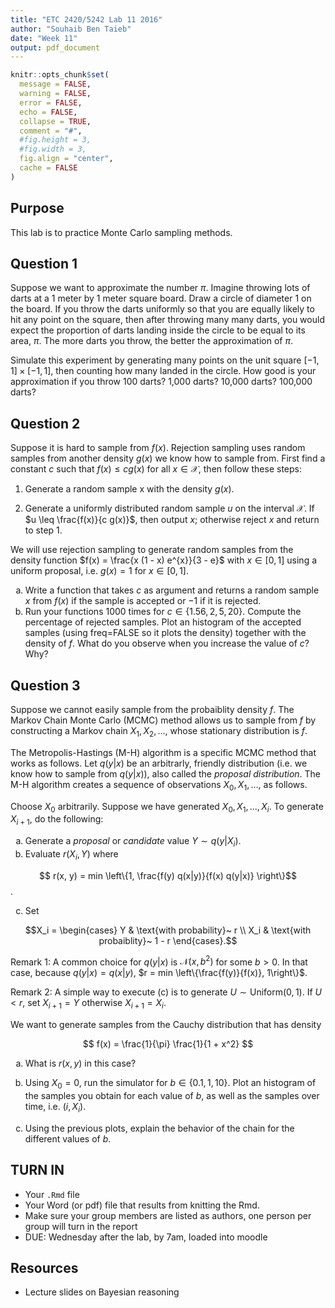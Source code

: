 ```yaml
---
title: "ETC 2420/5242 Lab 11 2016"
author: "Souhaib Ben Taieb"
date: "Week 11"
output: pdf_document
---
```


```r
knitr::opts_chunk$set(
  message = FALSE,
  warning = FALSE,
  error = FALSE, 
  echo = FALSE, 
  collapse = TRUE,
  comment = "#",
  #fig.height = 3,
  #fig.width = 3,
  fig.align = "center",
  cache = FALSE
)

```

## Purpose

This lab is to practice Monte Carlo sampling methods.

## Question 1

Suppose we want to approximate the number $\pi$. Imagine throwing lots of darts at a 1 meter by 1 meter square board. Draw a circle of diameter 1 on the board. If you throw the darts uniformly so that you are equally likely to hit any point on the square, then after throwing many many darts, you would expect the proportion of darts landing inside the circle to be equal to its area, $\pi$. The more darts you throw, the better the approximation of $\pi$.

Simulate this experiment by generating many points on the unit square $[-1, 1] \times [-1, 1]$, then counting how many landed in the circle. How good is your approximation if you throw 100 darts? 1,000 darts? 10,000 darts? 100,000 darts?


## Question 2

Suppose it is hard to sample from $f(x)$. Rejection sampling uses random samples from another density $g(x)$ we know how to sample from. First find a constant $c$ such that $f(x)\leq c g(x)$ for all $x \in \mathcal{X}$, then follow these steps:

1. Generate a random sample x with the density $g(x)$.

2. Generate a uniformly distributed random sample $u$ on the interval $\mathcal{X}$. If $u \leq \frac{f(x)}{c g(x)}$, then output $x$; otherwise reject $x$ and return to step 1.

We will use rejection sampling to generate random samples from the density function $f(x) = \frac{x (1 - x) e^{x}}{3 - e}$ with $x \in [0, 1]$ using a uniform proposal, i.e. $g(x) = 1$ for $x \in [0, 1]$.

a. Write a function that takes $c$ as argument and returns a random sample $x$ from $f(x)$ if the sample is accepted or $-1$ if it is rejected.
b. Run your functions $1000$ times for $c \in \{1.56, 2, 5, 20\}$. Compute the percentage of rejected samples. Plot an histogram of the accepted samples (using freq=FALSE so it plots the density) together with the density of $f$. What do you observe when you increase the value of $c$? Why?


## Question 3

Suppose we cannot easily sample from the probaiblity density $f$. The Markov Chain Monte Carlo (MCMC) method allows us to sample from $f$ by constructing a Markov chain $X_1, X_2, \dots$, whose stationary distribution is $f$.

The Metropolis-Hastings (M-H) algorithm is a specific MCMC method that works as follows. Let $q(y|x)$ be an arbitrarly, friendly distribution (i.e. we know how to sample from $q(y|x)$), also called the *proposal distribution*. The M-H algorithm creates a sequence of observations $X_0, X_1, \dots$, as follows.

Choose $X_0$ arbitrarily. Suppose we have generated $X_0, X_1, \dots, X_i$. To generate $X_{i+1}$, do the following:

a. Generate a *proposal* or *candidate* value $Y \sim q(y | X_i)$.
b. Evaluate $r(X_i, Y)$ where

$$ r(x, y) = min \left\{1, \frac{f(y) q(x|y)}{f(x) q(y|x)}  \right\}$$.

c. Set 

$$X_i = \begin{cases} Y & \text{with probability}~ r  \\ X_i & \text{with probaiblity}~ 1 - r \end{cases}.$$

Remark 1: A common choice for $q(y|x)$ is $\mathcal{N}(x, b^2)$ for some $b > 0$. In that case, because $q(y | x) = q(x | y)$, $r = min \left\{\frac{f(y)}{f(x)}, 1\right\}$.

Remark 2: A simple way to execute (c) is to generate $U \sim \text{Uniform}(0, 1)$. If $U < r$, set $X_{i + 1} = Y$ otherwise $X_{i+1} = X_i$.

We want to generate samples from the Cauchy distribution that has density

$$ f(x)  = \frac{1}{\pi} \frac{1}{1 + x^2} $$

a. What is $r(x, y)$ in this case?


b. Using $X_0 = 0$, run the simulator for $b \in  \{0.1, 1, 10\}$. Plot an histogram of the samples you obtain for each value of $b$, as well as the samples over time, i.e. $(i, X_i)$.


c. Using the previous plots, explain the behavior of the chain for the different values of $b$.



## TURN IN 

- Your `.Rmd` file
- Your Word (or pdf) file that results from knitting the Rmd.
- Make sure your group members are listed as authors, one person per group will turn in the report
- DUE: Wednesday after the lab, by 7am, loaded into moodle

## Resources

- Lecture slides on Bayesian reasoning




